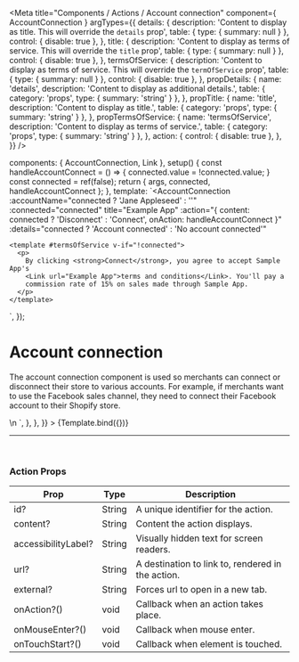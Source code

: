 
<Meta
  title="Components / Actions / Account connection"
  component={ AccountConnection }
  argTypes={{
    details: {
      description: 'Content to display as title. This will override the `details` prop',
      table: { type: { summary: null } },
      control: { disable: true },
    },
    title: {
      description: 'Content to display as terms of service. This will override the `title` prop',
      table: { type: { summary: null } },
      control: { disable: true },
    },
    termsOfService: {
      description: 'Content to display as terms of service. This will override the `termOfService` prop',
      table: { type: { summary: null } },
      control: { disable: true },
    },
    propDetails: {
      name: 'details',
      description: 'Content to display as additional details.',
      table: { category: 'props', type: { summary: 'string' } },
    },
    propTitle: {
      name: 'title',
      description: 'Content to display as title.',
      table: { category: 'props', type: { summary: 'string' } },
    },
    propTermsOfService: {
      name: 'termsOfService',
      description: 'Content to display as terms of service.',
      table: { category: 'props', type: { summary: 'string' } },
    },
    action: {
      control: { disable: true },
    },
  }}
/>

  components: { AccountConnection, Link },
  setup() {
    const handleAccountConnect = () => {
      connected.value = !connected.value;
    }
    const connected = ref(false);
    return { args, connected, handleAccountConnect };
  },
  template: `<AccountConnection
    :accountName="connected ? 'Jane Appleseed' : ''"
    :connected="connected"
    title="Example App"
    :action="{ content: connected ? 'Disconnect' : 'Connect', onAction: handleAccountConnect }"
    :details="connected ? 'Account connected' : 'No account connected'"
  >
    <template #termsOfService v-if="!connected">
      <p>
        By clicking <strong>Connect</strong>, you agree to accept Sample App's
        <Link url="Example App">terms and conditions</Link>. You'll pay a
        commission rate of 15% on sales made through Sample App.
      </p>
    </template>
  </AccountConnection>`,
});

# Account connection

The account connection component is used so merchants can connect or disconnect their store to various accounts. For example, if merchants want to use the Facebook sales channel, they need to connect their Facebook account to their Shopify store.

<Canvas>
  <Story
    name="Account connection"
    height="200px"
    parameters={{
      docs: {
        source: {
          code: dedent`
            <AccountConnection
              :accountName="connected ? 'Jane Appleseed' : ''"
              :connected="connected"
              title="Example App"
              :action="{ content: connected ? 'Disconnect' : 'Connect', onAction: handleAccountConnect }"
              :details="connected ? 'Account connected' : 'No account connected'"
            >
              <template #termsOfService v-if="!connected">
                <p>
                  By clicking <strong>Connect</strong>, you agree to accept Sample App's
                  <Link url="Example App">terms and conditions</Link>. You'll pay a
                  commission rate of 15% on sales made through Sample App.
                </p>
              </template>
            </AccountConnection>\n
            <script setup>
              const handleAccountConnect = () => {
                connected.value = !connected.value;
              }
              const connected = ref(false);
            </script>
            `,
        },
      },
    }}
  >
    {Template.bind({})}
  </Story>
</Canvas>

<ArgsTable story="Account connection" />

---

<br />

### **Action Props**

| Prop             | Type                          | Description     |
| ---------------- | ----------------------------- | --------------- |
| id?              | String       | A unique identifier for the action. |
| content?         | String       | Content the action displays. |
| accessibilityLabel?  | String  | Visually hidden text for screen readers. |
| url?             | String       | A destination to link to, rendered in the action. |
| external?        | String       | Forces url to open in a new tab. |
| onAction?()      | void         | Callback when an action takes place. |
| onMouseEnter?()  | void         | Callback when mouse enter. |
| onTouchStart?()  | void         | Callback when element is touched. |
